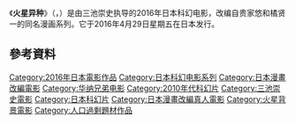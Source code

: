 {{Expand language|1=en|time=2021-01-05T01:56:35+00:00}}
{{Infobox film
| name           = 火星异种
| original_name      = {{lang|ja|テラフォーマーズ}}<br>{{lang|en|''Terra Formars''}}
| image          =  
| alt            = 
| caption        = 
| director       = [[三池崇史|三池崇史]]
| producer       = [[Shigeji_Maeda|Shigeji Maeda]]<br>[[Misako_Saka|Misako Saka]]
| writer         = [[Kazuki_Nakashima|Kazuki Nakashima]] (screenplay)
| based_on       = {{based on|''[[Terra_Formars|Terra Formars]]''|Yū Sasuga & Kenichi Tachibana}}
| starring       = [[Hideaki_Itō|Hideaki Itō]]<br>[[Emi_Takei|Emi Takei]]<br>[[Tomohisa_Yamashita|Tomohisa Yamashita]]<br>[[Takayuki_Yamada|Takayuki Yamada]]<br>[[Shun_Oguri|Shun Oguri]]
| music          = Kōji Endō
| cinematography = Hideo Yamamoto
| editing        = 
| studio         = Tea Time Film<br>[[Warner_Bros.|Warner Bros. Pictures Japan]]<br>[[OLM,_Inc.|OLM, Inc.]]
| distributor    = Warner Bros. Pictures Japan
| released       = {{Film date|2016|4|29|Japan}}
| runtime        = 110 minutes
| country        = Japan
| language       = Japanese
| budget         = 
| gross          = $5.5 million<ref>{{cite web |last=|first=|date= |url=https://www.boxofficemojo.com/movies/intl/?page=&country=00&id=_fTERRAFORMARS01 |title=Terra Formars Box Office Mojo listing |publisher=[[Box_Office_Mojo|Box Office Mojo]] |accessdate=2019-04-11}}</ref>
}}

《'''火星异种'''》（{{lang-ja|テラフォーマーズ}}，{{lang-en|''Terra Formars''}}）是由三池崇史执导的2016年日本科幻电影，改编自贵家悠和橘贤一的同名漫画系列。它于2016年4月29日星期五在日本发行。

== 參考資料 ==
{{reflist}}

{{DEFAULTSORT:Terra Formars}}
[[Category:2016年日本電影作品|Category:2016年日本電影作品]]
[[Category:日本科幻电影系列|Category:日本科幻电影系列]]
[[Category:日本漫畫改編電影|Category:日本漫畫改編電影]]
[[Category:华纳兄弟电影|Category:华纳兄弟电影]]
[[Category:2010年代科幻片|Category:2010年代科幻片]]
[[Category:三池崇史電影|Category:三池崇史電影]]
[[Category:日本科幻片|Category:日本科幻片]]
[[Category:日本漫畫改編真人電影|Category:日本漫畫改編真人電影]]
[[Category:火星背景電影|Category:火星背景電影]]
[[Category:人口過剩題材作品|Category:人口過剩題材作品]]